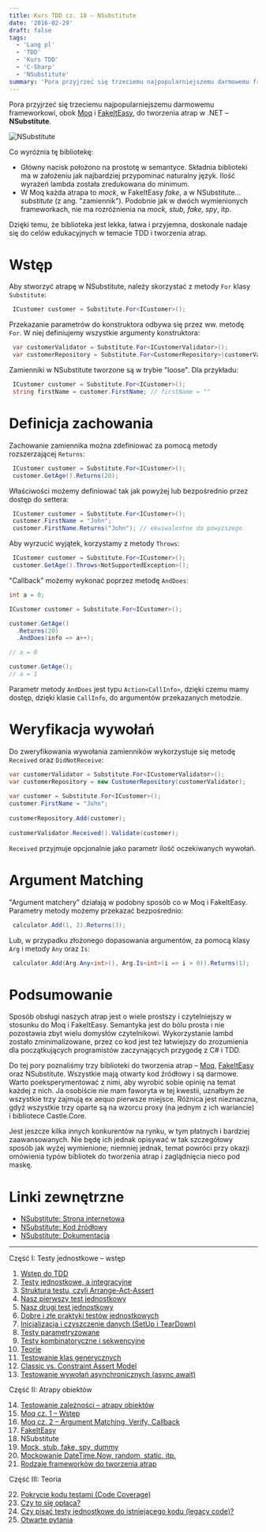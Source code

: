 ```yaml
---
title: Kurs TDD cz. 18 — NSubstitute
date: '2016-02-29'
draft: false
tags:
  - 'Lang pl'
  - 'TDD'
  - 'Kurs TDD'
  - 'C-Sharp'
  - 'NSubstitute'
summary: 'Pora przyjrzeć się trzeciemu najpopularniejszemu darmowemu frameworkowi do tworzenia atrap w .NET – NSubstitute.'
---
```


Pora przyjrzeć się trzeciemu najpopularniejszemu darmowemu frameworkowi, obok [Moq](/posts/kurs-tdd-15-wstep-do-moq) i [FakeItEasy](/posts/kurs-tdd-17-fakeiteasy), do tworzenia atrap w .NET – **NSubstitute**.

![NSubstitute](/static/images/blog/nsub.png)

Co wyróżnia tę bibliotekę:

*   Główny nacisk położono na prostotę w semantyce. Składnia biblioteki ma w założeniu jak najbardziej przypominać naturalny język. Ilość wyrażeń lambda została zredukowana do minimum.
*   W Moq każda atrapa to _mock_, w FakeItEasy _fake_, a w NSubstitute... _substitute_ (z ang. "zamiennik"). Podobnie jak w dwóch wymienionych frameworkach, nie ma rozróżnienia na _mock, stub, fake, spy_, itp.

Dzięki temu, że biblioteka jest lekka, łatwa i przyjemna, doskonale nadaje się do celów edukacyjnych w temacie TDD i tworzenia atrap.

# Wstęp

Aby stworzyć atrapę w NSubstitute, należy skorzystać z metody `For` klasy `Substitute`: 

```csharp
 ICustomer customer = Substitute.For<ICustomer>(); 
```

 Przekazanie parametrów do konstruktora odbywa się przez ww. metodę `For`. W niej definiujemy wszystkie argumenty konstruktora: 

```csharp
 var customerValidator = Substitute.For<ICustomerValidator>();
 var customerRepository = Substitute.For<CustomerRepository>(customerValidator); 
```

 Zamienniki w NSubstitute tworzone są w trybie "loose". Dla przykładu: 

```csharp
 ICustomer customer = Substitute.For<ICustomer>();
 string firstName = customer.FirstName; // firstName = "" 
```

# Definicja zachowania

Zachowanie zamiennika można zdefiniować za pomocą metody rozszerzającej `Returns`: 

```csharp
 ICustomer customer = Substitute.For<ICustomer>();
 customer.GetAge().Returns(20); 
```

 Właściwości możemy definiować tak jak powyżej lub bezpośrednio przez dostęp do settera: 

```csharp
 ICustomer customer = Substitute.For<ICustomer>();
 customer.FirstName = "John";
 customer.FirstName.Returns("John"); // ekwiwalentne do powyższego 
```

 Aby wyrzucić wyjątek, korzystamy z metody `Throws`: 

```csharp
 ICustomer customer = Substitute.For<ICustomer>();
 customer.GetAge().Throws<NotSupportedException>(); 
```

 "Callback" możemy wykonać poprzez metodę `AndDoes`: 

```csharp
int a = 0;

ICustomer customer = Substitute.For<ICustomer>();

customer.GetAge()
  .Returns(20)
  .AndDoes(info => a++);

// a = 0

customer.GetAge();
// a = 1 
```

 Parametr metody `AndDoes` jest typu `Action<CallInfo>`, dzięki czemu mamy dostęp, dzięki klasie `CallInfo`, do argumentów przekazanych metodzie.

# Weryfikacja wywołań

Do zweryfikowania wywołania zamienników wykorzystuje się metodę `Received` oraz `DidNotReceive`: 

```csharp
var customerValidator = Substitute.For<ICustomerValidator>();
var customerRepository = new CustomerRepository(customerValidator);
 
var customer = Substitute.For<ICustomer>();
customer.FirstName = "John";
 
customerRepository.Add(customer);
 
customerValidator.Received().Validate(customer);
```

 `Received` przyjmuje opcjonalnie jako parametr ilość oczekiwanych wywołań.

# Argument Matching

"Argument matchery" działają w podobny sposób co w Moq i FakeItEasy. Parametry metody możemy przekazać bezpośrednio: 

```csharp
 calculator.Add(1, 2).Returns(3); 
```

 Lub, w przypadku złożonego dopasowania argumentów, za pomocą klasy `Arg` i metody `Any` oraz `Is`: 

```csharp
 calculator.Add(Arg.Any<int>(), Arg.Is<int>(i => i > 0)).Returns(1); 
```

# Podsumowanie

Sposób obsługi naszych atrap jest o wiele prostszy i czytelniejszy w stosunku do Moq i FakeItEasy. Semantyka jest do bólu prosta i nie pozostawia zbyt wielu domysłów czytelnikowi. Wykorzystanie lambd zostało zminimalizowane, przez co kod jest też łatwiejszy do zrozumienia dla początkujących programistów zaczynających przygodę z C# i TDD.

Do tej pory poznaliśmy trzy biblioteki do tworzenia atrap – [Moq](/posts/kurs-tdd-15-wstep-do-moq), [FakeItEasy](/posts/kurs-tdd-17-fakeiteasy) oraz NSubstitute. Wszystkie mają otwarty kod źródłowy i są darmowe. Warto poeksperymentować z nimi, aby wyrobić sobie opinię na temat każdej z nich. Ja osobiście nie mam faworyta w tej kwestii, uznałbym że wszystkie trzy zajmują ex aequo pierwsze miejsce. Różnica jest nieznaczna, gdyż wszystkie trzy oparte są na wzorcu proxy (na jednym z ich wariancie) i bibliotece Castle.Core.

Jest jeszcze kilka innych konkurentów na rynku, w tym płatnych i bardziej zaawansowanych. Nie będę ich jednak opisywać w tak szczegółowy sposób jak wyżej wymienione; niemniej jednak, temat powróci przy okazji omówienia typów bibliotek do tworzenia atrap i zaglądnięcia nieco pod maskę.

# Linki zewnętrzne

*   [NSubstitute: Strona internetowa](http://nsubstitute.github.io/)
*   [NSubstitute: Kod źródłowy](https://github.com/nsubstitute/nsubstitute)
*   [NSubstitute: Dokumentacja](http://nsubstitute.github.io/help.html)


----


Część I: Testy jednostkowe – wstęp

1. [Wstęp do TDD](/posts/kurs-tdd-1-wstep/)
2. [Testy jednostkowe, a integracyjne](/posts/kurs-tdd-2-testy-jednostkowe-a-testy-integracyjne/)
3. [Struktura testu, czyli Arrange-Act-Assert](/posts/kurs-tdd-3-struktura-test-czyli-arrange-act-assert)
4. [Nasz pierwszy test jednostkowy](/posts/kurs-tdd-4-nasz-pierwszy-test-jednostkowy)
5. [Nasz drugi test jednostkowy](/posts/kurs-tdd-5-nasz-drugi-test-jednostkowy)
6. [Dobre i złe praktyki testów jednostkowych](/posts/kurs-tdd-6-dobre-i-zle-praktyki-testow-jednostkowych)
7. [Inicjalizacja i czyszczenie danych (SetUp i TearDown)](/posts/kurs-tdd-7-inicjalizacja-i-czyszczenie-danych-setup-i-teardown/)
8. [Testy parametryzowane](/posts/kurs-tdd-8-testy-parametryzowane)
9. [Testy kombinatoryczne i sekwencyjne](/posts/kurs-tdd-9-testy-kombinatoryczne-i-sekwencyjne)
10. [Teorie](/posts/kurs-tdd-10-teorie)
11. [Testowanie klas generycznych](/posts/kurs-tdd-11-testowanie-klas-generycznych)
12. [Classic vs. Constraint Assert Model](/posts/kurs-tdd-12-classic-vs-constraint-assert-model)
13. [Testowanie wywołań asynchronicznych (async await)](/posts/kurs-tdd-13-testowanie-wywolan-asynchronicznych-async-await)


Część II: Atrapy obiektów

14. [Testowanie zależności – atrapy obiektów](/posts/kurs-tdd-14-testowanie-zaleznosci-atrapy-obiektow)
2. [Moq cz. 1 – Wstęp](/posts/kurs-tdd-15-wstep-do-moq)
3. [Moq cz. 2 – Argument Matching, Verify, Callback](/posts/kurs-tdd-16-zaawansowane-techniki-moq-argument-matching-verify-callback)
4. [FakeItEasy](/posts/kurs-tdd-17-fakeiteasy)
5. NSubstitute
6. [Mock, stub, fake, spy, dummy](/posts/kurs-tdd-19-mock-stub-fake-spy-dummy)
7. [Mockowanie DateTime.Now, random, static, itp.](/posts/kurs-tdd-20-mockowanie-datetime-now-random-static-itp)
8. [Rodzaje frameworków do tworzenia atrap](/posts/kurs-tdd-21-rodzaje-frameworkow-do-tworzenia-atrap/)

Część III: Teoria

22. [Pokrycie kodu testami (Code Coverage)](/posts/kurs-tdd-22-pokrycie-kodu-testami-code-coverage/)
1. [Czy to się opłaca?](/posts/kurs-tdd-23-czy-to-sie-oplaca/)
1. [Czy pisać testy jednostkowe do istniejącego kodu (legacy code)?](/posts/kurs-tdd-24-czy-pisac-testy-jednostkowe-do-istniejacego-kodu-legacy-code/)
1. [Otwarte pytania](/posts/kurs-tdd-25-otwarte-pytania/)
